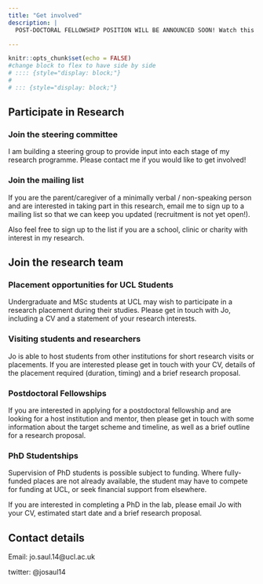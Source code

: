 ```yaml
---
title: "Get involved"
description: |
  POST-DOCTORAL FELLOWSHIP POSITION WILL BE ANNOUNCED SOON! Watch this space…

---
```


```r
knitr::opts_chunk$set(echo = FALSE)
#change block to flex to have side by side
# :::: {style="display: block;"}  
# 
# ::: {style="display: block;"}
```

## Participate in Research

### Join the steering committee

I am building a steering group to provide input into each stage of my research programme. Please contact me if you would like to get involved!

### Join the mailing list

If you are the parent/caregiver of a minimally verbal / non-speaking person and are interested in taking part in this research, email me to sign up to a mailing list so that we can keep you updated (recruitment is not yet open!). 

Also feel free to sign up to the list if you are a school, clinic or charity with interest in my research.




## Join the research team

### Placement opportunities for UCL Students

Undergraduate and MSc students at UCL may wish to participate in a research placement during their studies. Please get in touch with Jo, including a CV and a statement of your research interests.

### Visiting students and researchers

Jo is able to host students from other institutions for short research visits or placements. If you are interested please get in touch with your CV, details of the placement required (duration, timing) and a brief research proposal.

### Postdoctoral Fellowships

If you are interested in applying for a postdoctoral fellowship and are looking for a host institution and mentor, then please get in touch with some information about the target scheme and timeline, as well as a brief outline for a research proposal.

### PhD Studentships

Supervision of PhD students is possible subject to funding. Where fully-funded places are not already available, the student may have to compete for funding at UCL, or seek financial support from elsewhere.

If you are interested in completing a PhD in the lab, please email Jo with your CV, estimated start date and a brief research proposal.



## Contact details

Email: jo.saul.14@ucl.ac.uk

twitter: @josaul14
